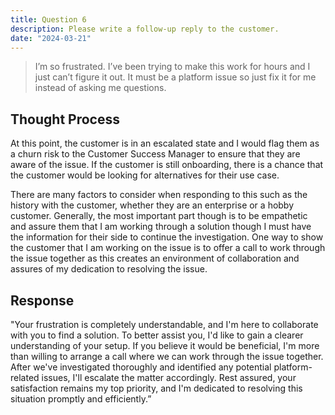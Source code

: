 ```yaml
---
title: Question 6
description: Please write a follow-up reply to the customer.
date: "2024-03-21"
---
```

> I’m so frustrated. I’ve been trying to make this work for hours and I just can’t figure it out. It must be a platform issue so just fix it for me instead of asking me questions.


## Thought Process
At this point, the customer is in an escalated state and I would flag them as a churn risk to the Customer Success Manager to ensure that they are aware of the issue. If the customer is still onboarding, there is a chance that the customer would be looking for alternatives for their use case. 

There are many factors to consider when responding to this such as the history with the customer, whether they are an enterprise or a hobby customer. Generally, the most important part though is to be empathetic and assure them that I am working through a solution though I must have the information for their side to continue the investigation. One way to show the customer that I am working on the issue is to offer a call to work through the issue together as this creates an environment of collaboration and assures of my dedication to resolving the issue.

## Response
"Your frustration is completely understandable, and I'm here to collaborate with you to find a solution. To better assist you, I'd like to gain a clearer understanding of your setup. If you believe it would be beneficial, I'm more than willing to arrange a call where we can work through the issue together. After we've investigated thoroughly and identified any potential platform-related issues, I'll escalate the matter accordingly. Rest assured, your satisfaction remains my top priority, and I'm dedicated to resolving this situation promptly and efficiently.”
